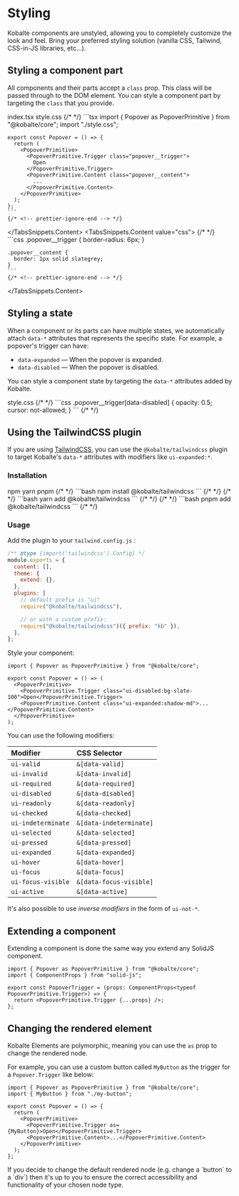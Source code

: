 
# Styling

Kobalte components are unstyled, allowing you to completely customize the look and feel. Bring your preferred styling solution (vanilla CSS, Tailwind, CSS-in-JS libraries, etc...).

## Styling a component part

All components and their parts accept a `class` prop. This class will be passed through to the DOM element. You can style a component part by targeting the `class` that you provide.

<TabsSnippets>
  <TabsSnippets.List>
    <TabsSnippets.Trigger value="tsx">index.tsx</TabsSnippets.Trigger>
    <TabsSnippets.Trigger value="css">style.css</TabsSnippets.Trigger>
  </TabsSnippets.List>
  <TabsSnippets.Content value="tsx">
    {/* <!-- prettier-ignore-start --> */}
    ```tsx
    import { Popover as PopoverPrimitive } from "@kobalte/core";
    import "./style.css";

    export const Popover = () => {
      return (
        <PopoverPrimitive>
          <PopoverPrimitive.Trigger class="popover__trigger">
            Open
          </PopoverPrimitive.Trigger>
          <PopoverPrimitive.Content class="popover__content">
            ...
          </PopoverPrimitive.Content>
        </PopoverPrimitive>
      );
    };
    ```
    {/* <!-- prettier-ignore-end --> */}

  </TabsSnippets.Content>
  <TabsSnippets.Content value="css">
    {/* <!-- prettier-ignore-start --> */}
    ```css
    .popover__trigger {
      border-radius: 6px;
    }

    .popover__content {
      border: 1px solid slategrey;
    }
    ```
    {/* <!-- prettier-ignore-end --> */}

  </TabsSnippets.Content>
</TabsSnippets>

## Styling a state

When a component or its parts can have multiple states, we automatically attach `data-*` attributes that represents the specific state. For example, a popover's trigger can have:

- `data-expanded` — When the popover is expanded.
- `data-disabled` — When the popover is disabled.

You can style a component state by targeting the `data-*` attributes added by Kobalte.

<TabsSnippets>
  <TabsSnippets.List>
    <TabsSnippets.Trigger value="css">style.css</TabsSnippets.Trigger>
  </TabsSnippets.List>
  <TabsSnippets.Content value="css">
    {/* <!-- prettier-ignore-start --> */}
    ```css
    .popover__trigger[data-disabled] {
      opacity: 0.5;
      cursor: not-allowed;
    }
    ```
    {/* <!-- prettier-ignore-end --> */}
  </TabsSnippets.Content>
</TabsSnippets>

## Using the TailwindCSS plugin

If you are using [TailwindCSS](https://tailwindcss.com/), you can use the `@kobalte/tailwindcss` plugin to target Kobalte's `data-*` attributes with modifiers like `ui-expanded:*`.

### Installation

<TabsSnippets>
  <TabsSnippets.List>
    <TabsSnippets.Trigger value="npm">npm</TabsSnippets.Trigger>
    <TabsSnippets.Trigger value="yarn">yarn</TabsSnippets.Trigger>
    <TabsSnippets.Trigger value="pnpm">pnpm</TabsSnippets.Trigger>
  </TabsSnippets.List>
  <TabsSnippets.Content value="npm">
    {/* <!-- prettier-ignore-start --> */}
    ```bash
    npm install @kobalte/tailwindcss
    ```
    {/* <!-- prettier-ignore-end --> */}
  </TabsSnippets.Content>
  <TabsSnippets.Content value="yarn">
    {/* <!-- prettier-ignore-start --> */}
    ```bash
    yarn add @kobalte/tailwindcss
    ```
    {/* <!-- prettier-ignore-end --> */}
  </TabsSnippets.Content>
  <TabsSnippets.Content value="pnpm">
    {/* <!-- prettier-ignore-start --> */}
    ```bash
    pnpm add @kobalte/tailwindcss
    ```
    {/* <!-- prettier-ignore-end --> */}
  </TabsSnippets.Content>
</TabsSnippets>

### Usage

Add the plugin to your `tailwind.config.js` :

```js
/** @type {import('tailwindcss').Config} */
module.exports = {
  content: [],
  theme: {
    extend: {},
  },
  plugins: [
    // default prefix is "ui"
    require("@kobalte/tailwindcss"),

    // or with a custom prefix:
    require("@kobalte/tailwindcss")({ prefix: "kb" }),
  ],
};
```

Style your component:

```tsx
import { Popover as PopoverPrimitive } from "@kobalte/core";

export const Popover = () => (
  <PopoverPrimitive>
    <PopoverPrimitive.Trigger class="ui-disabled:bg-slate-100">Open</PopoverPrimitive.Trigger>
    <PopoverPrimitive.Content class="ui-expanded:shadow-md">...</PopoverPrimitive.Content>
  </PopoverPrimitive>
);
```

You can use the following modifiers:

| Modifier           | CSS Selector            |
| :----------------- | :---------------------- |
| `ui-valid`         | `&[data-valid]`         |
| `ui-invalid`       | `&[data-invalid]`       |
| `ui-required`      | `&[data-required]`      |
| `ui-disabled`      | `&[data-disabled]`      |
| `ui-readonly`      | `&[data-readonly]`      |
| `ui-checked`       | `&[data-checked]`       |
| `ui-indeterminate` | `&[data-indeterminate]` |
| `ui-selected`      | `&[data-selected]`      |
| `ui-pressed`       | `&[data-pressed]`       |
| `ui-expanded`      | `&[data-expanded]`      |
| `ui-hover`         | `&[data-hover]`         |
| `ui-focus`         | `&[data-focus]`         |
| `ui-focus-visible` | `&[data-focus-visible]` |
| `ui-active`        | `&[data-active]`        |

It's also possible to use _inverse modifiers_ in the form of `ui-not-*`.

## Extending a component

Extending a component is done the same way you extend any SolidJS component.

```tsx
import { Popover as PopoverPrimitive } from "@kobalte/core";
import { ComponentProps } from "solid-js";

export const PopoverTrigger = (props: ComponentProps<typeof PopoverPrimitive.Trigger>) => {
  return <PopoverPrimitive.Trigger {...props} />;
};
```

## Changing the rendered element

Kobalte Elements are polymorphic, meaning you can use the `as` prop to change the rendered node.

For example, you can use a custom button called `MyButton` as the trigger for a `Popover.Trigger` like below:

```tsx
import { Popover as PopoverPrimitive } from "@kobalte/core";
import { MyButton } from "./my-button";

export const Popover = () => {
  return (
    <PopoverPrimitive>
      <PopoverPrimitive.Trigger as={MyButton}>Open</PopoverPrimitive.Trigger>
      <PopoverPrimitive.Content>...</PopoverPrimitive.Content>
    </PopoverPrimitive>
  );
};
```

<Callout type="warning">
  If you decide to change the default rendered node (e.g. change a `button` to a `div`) then it's up
  to you to ensure the correct accessibility and functionality of your chosen node type.
</Callout>
